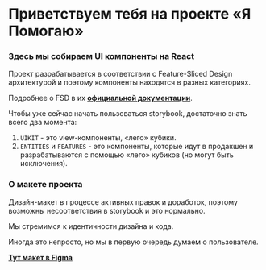 
<Meta title="Introduction" />

# Приветствуем тебя на проекте «Я Помогаю»

### Здесь мы собираем UI компоненты на React

Проект разрабатывается в соответствии с Feature-Sliced Design архитектурой и поэтому компоненты находятся в разных категориях.

Подробнее о FSD в их [**официальной документации**](https://feature-sliced.design/).

Чтобы уже сейчас начать пользоваться storybook, достаточно знать всего два момента:

1. `UIKIT` - это view-компоненты, «лего» кубики.
2. `ENTITIES` и `FEATURES` - это компоненты, которые идут в продакшен и разрабатываются с помощью «лего» кубиков (но могут быть исключения).

### О макете проекта

Дизайн-макет в процессе активных правок и доработок, поэтому возможны несоответствия в storybook и это нормально.

Мы стремимся к идентичности дизайна и кода.

Иногда это непросто, но мы в первую очередь думаем о пользователе.

[**Тут макет в Figma**](<https://www.figma.com/file/xYLbl9kLmcAwYCbAhCFMCy/%D0%AF%D0%9F%D0%BE%D0%BC%D0%BE%D0%B3%D0%B0%D1%8E-(Web)?type=design&node-id=179%3A1699&t=VnX0IcSnOHBmFZf9-1>)
